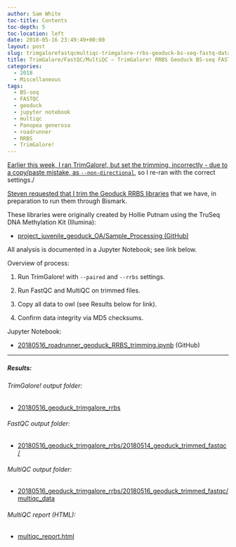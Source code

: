 ```yaml
---
author: Sam White
toc-title: Contents
toc-depth: 5
toc-location: left
date: 2018-05-16 23:49:49+00:00
layout: post
slug: trimgalorefastqcmultiqc-trimgalore-rrbs-geoduck-bs-seq-fastq-data-directional
title: TrimGalore/FastQC/MultiQC – TrimGalore! RRBS Geoduck BS-seq FASTQ data (directional)
categories:
  - 2018
  - Miscellaneous
tags:
  - BS-seq
  - FASTQC
  - geoduck
  - jupyter notebook
  - multiqc
  - Panopea generosa
  - roadrunner
  - RRBS
  - TrimGalore!
---
```


[Earlier this week, I ran TrimGalore!, but set the trimming, incorrectly - due to a copy/paste mistake, as `--non-directional`](https://robertslab.github.io/sams-notebook/posts/2018/2018-05-16-trimgalorefastqcmultiqc-trimgalore-rrbs-geoduck-bs-seq-fastq-data/), so I re-ran with the correct settings./

[Steven requested that I trim the Geoduck RRBS libraries](https://github.com/RobertsLab/resources/issues/260) that we have, in preparation to run them through Bismark.

These libraries were originally created by Hollie Putnam using the TruSeq DNA Methylation Kit (Illumina):





  * [project_juvenile_geoduck_OA/Sample_Processing (GitHub)](https://github.com/hputnam/project_juvenile_geoduck_OA/tree/master/Sample_Processing)



All analysis is documented in a Jupyter Notebook; see link below.

Overview of process:



  1. Run TrimGalore! with `--paired` and `--rrbs` settings.



  2. Run FastQC and MultiQC on trimmed files.



  3. Copy all data to owl (see Results below for link).



  4. Confirm data integrity via MD5 checksums.






Jupyter Notebook:





  * [20180516_roadrunner_geoduck_RRBS_trimming.ipynb](https://github.com/sr320/LabDocs/blob/master/jupyter_nbs/sam/20180516_roadrunner_geoduck_RRBS_trimming.ipynb) (GitHub)





* * *





##### Results:





###### TrimGalore! output folder:







  * [20180516_geoduck_trimgalore_rrbs](https://owl.fish.washington.edu/Athaliana/20180516_geoduck_trimgalore_rrbs/)





###### FastQC output folder:







  * [20180516_geoduck_trimgalore_rrbs/20180514_geoduck_trimmed_fastqc/](https://owl.fish.washington.edu/Athaliana/20180516_geoduck_trimgalore_rrbs/20180516_geoduck_trimmed_fastqc)





###### MultiQC output folder:







  * [20180516_geoduck_trimgalore_rrbs/20180516_geoduck_trimmed_fastqc/multiqc_data](https://owl.fish.washington.edu/Athaliana/20180516_geoduck_trimgalore_rrbs/20180516_geoduck_trimmed_fastqc/multiqc_data)





###### MultiQC report (HTML):







  * [multiqc_report.html](https://owl.fish.washington.edu/Athaliana/20180516_geoduck_trimgalore_rrbs/20180516_geoduck_trimmed_fastqc/multiqc_data/multiqc_report.html)
